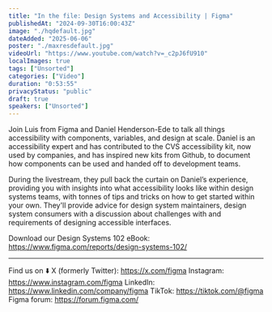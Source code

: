 ```yaml
---
title: "In the file: Design Systems and Accessibility | Figma"
publishedAt: "2024-09-30T16:00:43Z"
image: "./hqdefault.jpg"
dateAdded: "2025-06-06"
poster: "./maxresdefault.jpg"
videoUrl: "https://www.youtube.com/watch?v=_c2pJ6fU910"
localImages: true
tags: ["Unsorted"]
categories: ["Video"]
duration: "0:53:55"
privacyStatus: "public"
draft: true
speakers: ["Unsorted"]
---
```

Join Luis from Figma and Daniel Henderson-Ede to talk all things accessibility with components, variables, and design at scale. Daniel is an accessibility expert and has contributed to the CVS accessibility kit, now used by companies, and has inspired new kits from Github, to document how components can be used and handed off to development teams.

During the livestream, they pull back the curtain on Daniel’s experience, providing you with insights into what accessibility looks like within design systems teams, with tonnes of tips and tricks on how to get started within your own. They'll provide advice for design system maintainers, design system consumers with a discussion about challenges with and requirements of designing accessible interfaces.

Download our Design Systems 102 eBook: https://www.figma.com/reports/design-systems-102/

____________________________________________________

Find us on ⬇️
X (formerly Twitter): https://x.com/figma
Instagram: https://www.instagram.com/figma
LinkedIn: https://www.linkedin.com/company/figma
TikTok: https://tiktok.com/@figma
Figma forum: https://forum.figma.com/
